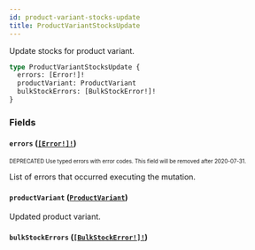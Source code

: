 ```yaml
---
id: product-variant-stocks-update
title: ProductVariantStocksUpdate
---
```


Update stocks for product variant.

```graphql
type ProductVariantStocksUpdate {
  errors: [Error!]!
  productVariant: ProductVariant
  bulkStockErrors: [BulkStockError!]!
}
```

### Fields

#### `errors` ([`[Error!]!`](/api-reference/objects/error.mdx))

<sub><sup><span className="deprecatedTag">DEPRECATED</span> Use typed errors with error codes. This field will be removed after 2020-07-31.</sup></sub>

List of errors that occurred executing the mutation.

#### `productVariant` ([`ProductVariant`](/api-reference/objects/product-variant.mdx))

Updated product variant.

#### `bulkStockErrors` ([`[BulkStockError!]!`](/api-reference/objects/bulk-stock-error.mdx))
